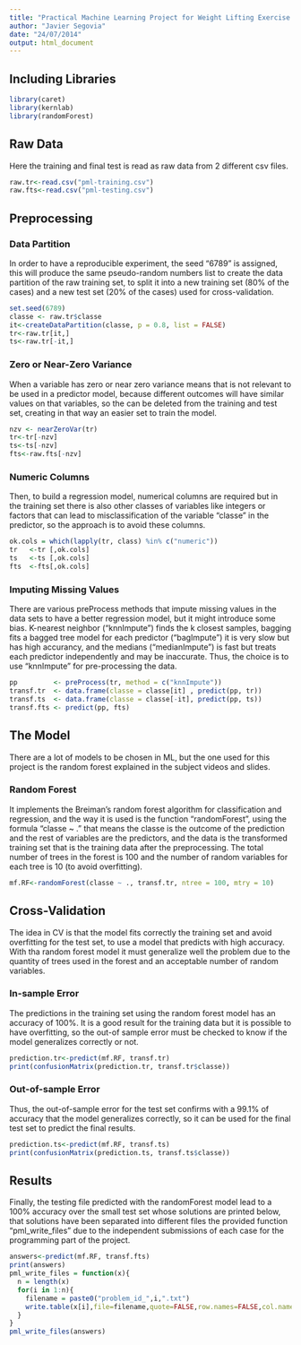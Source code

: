 ```yaml
---
title: "Practical Machine Learning Project for Weight Lifting Exercise Predictions"
author: "Javier Segovia"
date: "24/07/2014"
output: html_document
---
```


## Including Libraries

```r
library(caret)
library(kernlab)
library(randomForest)
```

## Raw Data

Here the training and final test is read as raw data from 2 different csv files.

```r
raw.tr<-read.csv("pml-training.csv")
raw.fts<-read.csv("pml-testing.csv")
```

## Preprocessing

### Data Partition

In order to have a reproducible experiment, the seed "6789" is assigned, this will produce the same pseudo-random numbers list to create the data partition of the raw training set, to split it into a new training set (80% of the cases) and a new test set (20% of the cases) used for cross-validation.

```r
set.seed(6789)
classe <- raw.tr$classe
it<-createDataPartition(classe, p = 0.8, list = FALSE)
tr<-raw.tr[it,]
ts<-raw.tr[-it,]
```

### Zero or Near-Zero Variance

When a variable has zero or near zero variance means that is not relevant to be used in a predictor model, because different outcomes will have similar values on that variables, so the can be deleted from the training and test set, creating in that way an easier set to train the model.

```r
nzv <- nearZeroVar(tr)
tr<-tr[-nzv]
ts<-ts[-nzv]
fts<-raw.fts[-nzv]
```

### Numeric Columns

Then, to build a regression model, numerical columns are required but in the training set there is also other classes of variables like integers or factors that can lead to misclassification of the variable "classe" in the predictor, so the approach is to avoid these columns. 

```r
ok.cols = which(lapply(tr, class) %in% c("numeric"))
tr   <-tr [,ok.cols]
ts   <-ts [,ok.cols]
fts  <-fts[,ok.cols]
```

### Imputing Missing Values

There are various preProcess methods that impute missing values in the data sets to have a better regression model, but it might introduce some bias. K-nearest neighbor ("knnImpute") finds the k closest samples, bagging fits a bagged tree model for each predictor ("bagImpute") it is very slow but has high accurancy, and the medians ("medianImpute") is fast but treats each predictor independently and may be inaccurate. Thus, the choice is to use "knnImpute" for pre-processing the data.

```r
pp         <- preProcess(tr, method = c("knnImpute"))
transf.tr  <- data.frame(classe = classe[it] , predict(pp, tr))
transf.ts  <- data.frame(classe = classe[-it], predict(pp, ts))
transf.fts <- predict(pp, fts)
```


## The Model

There are a lot of models to be chosen in ML, but the one used for this project is the random forest explained in the subject videos and slides.

### Random Forest

It implements the Breiman's random forest algorithm for classification and regression, and the way it is used is the function "randomForest", using the formula "classe ~ ." that means the classe is the outcome of the prediction and the rest of variables are the predictors, and the data is the transformed training set that is the training data after the preprocessing. The total number of trees in the forest is 100 and the number of random variables for each tree is 10 (to avoid overfitting).

```r
mf.RF<-randomForest(classe ~ ., transf.tr, ntree = 100, mtry = 10)
```

## Cross-Validation
The idea in CV is that the model fits correctly the training set and avoid overfitting for the test set, to use a model that predicts with high accuracy. With tha random forest model it must generalize well the problem due to the quantity of trees used in the forest and an acceptable number of random variables.

### In-sample Error
The predictions in the training set using the random forest model has an accuracy of 100%. It is a good result for the training data but it is possible to have overfitting, so the out-of sample error must be checked to know if the model generalizes correctly or not.

```r
prediction.tr<-predict(mf.RF, transf.tr)
print(confusionMatrix(prediction.tr, transf.tr$classe))
```

### Out-of-sample Error

Thus, the out-of-sample error for the test set confirms with a 99.1% of accuracy that the model generalizes correctly, so it can be used for the final test set to predict the final results.

```r
prediction.ts<-predict(mf.RF, transf.ts)
print(confusionMatrix(prediction.ts, transf.ts$classe))
```

## Results

Finally, the testing file predicted with the randomForest model lead to a 100% accuracy over the small test set whose solutions are printed below, that solutions have been separated into different files the provided function "pml_write_files" due to the independent submissions of each case for the programming part of the project.

```r
answers<-predict(mf.RF, transf.fts)
print(answers)
pml_write_files = function(x){
  n = length(x)
  for(i in 1:n){
    filename = paste0("problem_id_",i,".txt")
    write.table(x[i],file=filename,quote=FALSE,row.names=FALSE,col.names=FALSE)
  }
}
pml_write_files(answers)
```